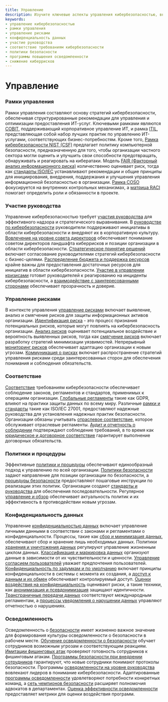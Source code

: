 ```yaml
---
title: Управление
description: Изучите ключевые аспекты управления кибербезопасностью, включая рамки, соответствие, управление рисками и участие руководителей.
keywords:
- управление кибербезопасностью
- рамки управления
- управление рисками
- конфиденциальность данных
- участие руководства
- соответствие требованиям кибербезопасности
- политики безопасности
- программы повышения осведомленности
- снижение киберрисков
---
```


# Управление

### Рамки управления

Рамки управления составляют основу стратегий кибербезопасности, обеспечивая структурированные рекомендации для управления и оптимизации предоставления ИТ-услуг. Ключевыми рамками являются [COBIT](/governance/governance_frameworks/cobit/), поддерживающий корпоративное управление ИТ, и рамка [ITIL](/governance/governance_frameworks/itil/), представляющая собой набор лучших практик по управлению ИТ-услугами, соответствующих бизнес-потребностям. Кроме того, [Рамка кибербезопасности NIST (CSF)](/governance/governance_frameworks/nist_cybersecurity_framework_csf/) предлагает политику компьютерной безопасности, предназначенную для того, чтобы организации частного сектора могли оценить и улучшить свои способности предотвращать, обнаруживать и реагировать на кибератаки. Модель [FAIR (Факторный анализ информационного риска)](/governance/governance_frameworks/fair_factor_analysis_of_information_risk/) количественно оценивает риск, тогда как [стандарты ISO/IEC](/governance/governance_frameworks/isoiec_standards/) устанавливают рекомендации и общие принципы для инициирования, внедрения, поддержания и улучшения управления информационной безопасностью в организации. [Рамка COSO](/governance/governance_frameworks/coso_framework/) фокусируется на внутренних контрольных механизмах, а [матрица RACI](/governance/governance_frameworks/raci_matrix/) помогает определить роли и обязанности в проекте.

### Участие руководства

Управление кибербезопасностью требует [участия руководства](/governance/executive_management_involvement) для эффективного надзора и стратегического выравнивания. В [руководстве по кибербезопасности](/governance/executive_management_involvement/cybersecurity_leadership/) руководители поддерживают инициативы в области кибербезопасности и внедряют их в корпоративную культуру. [Вовлечение на уровне совета директоров](/governance/executive_management_involvement/board-level_engagement/) обеспечивает понимание советом директоров ландшафта киберрисков и позиции организации в области кибербезопасности. [Стратегическое принятие решений](/governance/executive_management_involvement/strategic_decision-making/) включает согласование руководителями стратегий кибербезопасности с бизнес-целями. [Распределение бюджета и поддержка ресурсов](/governance/executive_management_involvement/budget_allocation_and_resource_support/) крайне важны для предоставления достаточных ресурсов для инициатив в области кибербезопасности. [Участие в управлении кризисами](/governance/executive_management_involvement/crisis_management_participation/) готовит руководителей к реагированию на инциденты кибербезопасности, а [взаимодействие с заинтересованными сторонами](/governance/executive_management_involvement/communication_with_stakeholders/) обеспечивает прозрачность и доверие.

### Управление рисками

В контексте управления [управление рисками](/governance/risk_management) включает выявление, анализ и смягчение рисков для защиты информационных активов организации. [Идентификация риска](/governance/risk_management/risk_identification/) - это процесс признания потенциальных рисков, которые могут повлиять на кибербезопасность организации. [Анализ рисков](/governance/risk_management/risk_analysis/) оценивает потенциальное воздействие и вероятность выявленных рисков, тогда как [смягчение рисков](/governance/risk_management/risk_mitigation/) включает разработку стратегий минимизации уязвимостей. Непрерывный [мониторинг рисков](/governance/risk_management/risk_monitoring/) обеспечивает адаптацию организации к новым угрозам. [Коммуникация о рисках](/governance/risk_management/risk_communication/) включает распространение стратегий управления рисками среди заинтересованных сторон для обеспечения понимания и соблюдения обязательств.

### Соответствие

[Соответствие](/governance/compliance) требованиям кибербезопасности обеспечивает соблюдение законов, регламентов и стандартов, применимых к операциям организации. [Глобальные регламенты](/governance/compliance/global_regulations/) такие как GDPR, влияют на практики защиты данных по всему миру. Различные [рамки и стандарты](/governance/compliance/frameworks_and_standards/) такие как ISO/IEC 27001, предоставляют надежные руководства для установления надежных практик безопасности. Организации обязаны учитывать [отраслевое соответствие](/governance/compliance/sector-specific_compliance/), которое обслуживает отраслевые регламенты. [Аудит и отчетность о соблюдении](/governance/compliance/compliance_auditing_and_reporting/) подтверждают соблюдение требований, в то время как [юридическое и договорное соответствие](/governance/compliance/legal_and_contractual_compliance/) гарантирует выполнение договорных обязательств.

### Политики и процедуры

Эффективные [политики и процедуры](/governance/policies_&_procedures) обеспечивают единообразный подход к управлению по всей организации. [Политики безопасности](/governance/policies_&_procedures/security_policies/) задают направление для позиции организации по безопасности, а [процедуры безопасности](/governance/policies_&_procedures/security_procedures/) предоставляют пошаговые инструкции по реализации этих политик. Организации создают [стандарты и руководства](/governance/policies_&_procedures/standards_and_guidelines/) для обеспечения последовательности. Регулярное [управление и обзор](/governance/policies_&_procedures/governance_and_review/) обеспечивает актуальность политик и их эффективность в противодействии новым угрозам.

### Конфиденциальность данных

Управление [конфиденциальностью данных](/governance/data_privacy) включает управление личными данными в соответствии с законами и регламентами о конфиденциальности. Процессы, такие как [сбор и минимизация данных](/governance/data_privacy/data_collection_&_minimization/), обеспечивают сбор и хранение лишь необходимых данных. Политики [хранения и уничтожения данных](/governance/data_privacy/data_retention_&_disposal/) регулируют управление жизненным циклом данных. [Классификация и маркировка данных](/governance/data_privacy/data_classification_&_labeling/) организуют данные в зависимости от их чувствительности и ценности. [Управление согласием пользователей](/governance/data_privacy/user_consent_management/) уважает предпочтения пользователей. [Конфиденциальность по задумкам и по умолчанию](/governance/data_privacy/privacy_by_design_&_default/) включает принципы конфиденциальности в системы с момента их создания, а [доступ к данным и их обмен](/governance/data_privacy/data_access_&_sharing/) обеспечивает контролируемый доступ. [Оценки воздействия на конфиденциальность](/governance/data_privacy/privacy_impact_assessments/) оценивают риски, а такие техники, как [анонимизация и псевдонимизация](/governance/data_privacy/anonymization_&_pseudonymization_techniques/) защищают идентичности. [Трансграничные передачи данных](/governance/data_privacy/cross-border_data_transfers/) соответствуют международным регламентам, а [процессы уведомления о нарушении данных](/governance/data_privacy/data_breach_notification/) управляют отчетностью о нарушениях.

### Осведомленность

Осведомленность о [безопасности](/governance/awareness) имеет жизненно важное значение для формирования культуры осведомленности о безопасности в рабочем месте. [Обучение осведомленности о безопасности](/governance/awareness/security_awareness_training/) обучает сотрудников возможным угрозам и соответствующим реакциям. [Имитации фишинговых атак](/governance/awareness/phishing_simulations/) проверяют готовность сотрудников к фишинговым атакам. [Программы безопасности при внедрении сотрудников](/governance/awareness/employee_onboarding_security_programs/) гарантируют, что новые сотрудники понимают протоколы безопасности. Программы [осведомленности на уровне руководства](/governance/awareness/executive-level_awareness/) вовлекают лидеров в понимание кибербезопасности. Адаптированные [программы осведомленности](/governance/awareness/tailored_awareness_programs/) удовлетворяют потребности конкретных команд, а [сеть чемпионов безопасности](/governance/awareness/security_champions_network/) расширяет полномочия адвокатов в департаментах. [Оценка эффективности осведомленности](/governance/awareness/measuring_awareness_effectiveness/) предоставляет метрики для оценки воздействия программ.